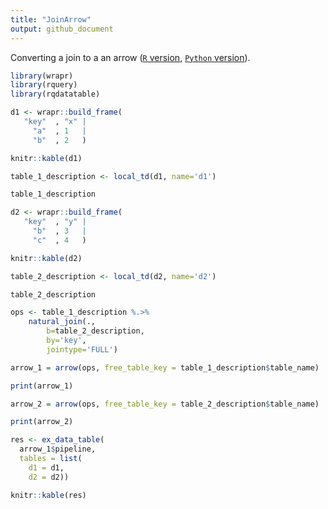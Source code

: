 ```yaml
---
title: "JoinArrow"
output: github_document
---
```


Converting a join to a an arrow ([`R` version](https://github.com/WinVector/rquery/blob/master/Examples/Arrow/JoinArrow.md), [`Python` version](https://github.com/WinVector/data_algebra/blob/master/Examples/Arrow/JoinArrow.md)).

```r
library(wrapr)
library(rquery)
library(rqdatatable)
```

```r
d1 <- wrapr::build_frame(
   "key"  , "x" |
     "a"  , 1   |
     "b"  , 2   )

knitr::kable(d1)
```


```r
table_1_description <- local_td(d1, name='d1')

table_1_description
```


```r
d2 <- wrapr::build_frame(
   "key"  , "y" |
     "b"  , 3   |
     "c"  , 4   )

knitr::kable(d2)
```

```r
table_2_description <- local_td(d2, name='d2')

table_2_description
```


```r
ops <- table_1_description %.>%
    natural_join(.,
        b=table_2_description, 
        by='key',
        jointype='FULL')
```

```r
arrow_1 = arrow(ops, free_table_key = table_1_description$table_name)

print(arrow_1)
```

```r
arrow_2 = arrow(ops, free_table_key = table_2_description$table_name)

print(arrow_2)
```

```r
res <- ex_data_table(
  arrow_1$pipeline,
  tables = list(
    d1 = d1,
    d2 = d2))

knitr::kable(res)
```
